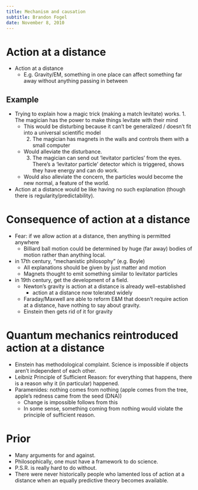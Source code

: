 ```yaml
---
title: Mechanism and causation
subtitle: Brandon Fogel
date: November 8, 2010
---
```


# Action at a distance
- Action at a distance
  - E.g. Gravity/EM, something in one place can affect something far away 
    without anything passing in between

## Example
  -  Trying to explain how a magic trick (making a match levitate) works.
    1. The magician has the power to make things levitate with their mind
      - This would be disturbing because it can't be generalized / doesn't fit 
        into a universal scientific model
    2. The magician has magnets in the walls and controls them with a small 
       computer
      - Would alleviate the disturbance.
    3. The magician can send out 'levitator particles' from the eyes. There's a 
       'levitator particle' detector which is triggered, shows they have energy 
       and can do work.
      - Would also alleviate the concern, the particles would become the new 
        normal, a feature of the world.
  - Action at a distance would be like having no such explanation (though there 
    is regularity/predictability).

# Consequence of action at a distance
- Fear: if we allow action at a distance, then anything is permitted anywhere
  - Billiard ball motion could be determined by huge (far away) bodies of motion 
    rather than anything local.
- in 17th century, "mechanistic philosophy" (e.g. Boyle)
  - All explanations should be given by just matter and motion
  - Magnets thought to emit something similar to levitator particles
- in 19th century, get the development of a field.
  - Newton's gravity is action at a distance is already well-established
    - action at a distance now tolerated widely
  - Faraday/Maxwell are able to reform E&M that doesn't require action at a 
    distance, have nothing to say about gravity.
  - Einstein then gets rid of it for gravity
  
# Quantum mechanics reintroduced action at a distance
- Einstein has methodological complaint. Science is impossible if objects aren't 
  independent of each other.
- Leibniz Principle of Sufficient Reason: for everything that happens, there is 
  a reason why it (in particular) happened.
- Paramenides: nothing comes from nothing (apple comes from the tree, apple's 
  redness came from the seed (DNA))
    - Change is impossible follows from this
    - In some sense, something coming from nothing would violate the principle 
      of sufficient reason.

# Prior
- Many arguments for and against.
- Philosophically, one must have a framework to do science.
- P.S.R. is really hard to do without.
- There were never historically people who lamented loss of action at a distance when an equally predictive theory becomes available.
